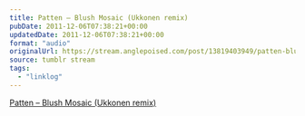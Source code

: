 ```yaml
---
title: Patten – Blush Mosaic (Ukkonen remix)
pubDate: 2011-12-06T07:38:21+00:00
updatedDate: 2011-12-06T07:38:21+00:00
format: "audio"
originalUrl: https://stream.anglepoised.com/post/13819403949/patten-blush-mosaic-ukkonen-remix
source: tumblr stream
tags:
  - "linklog"
---
```


[Patten &#8211; Blush Mosaic (Ukkonen remix)][1]

[1]: http://soundcloud.com/patttten/blush-mosaic-ukkonen-remix
